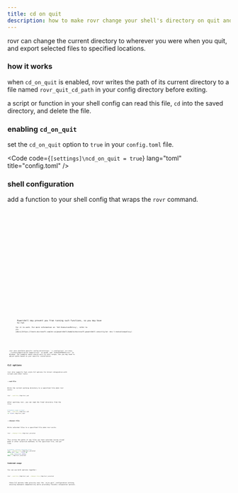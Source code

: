 ```yaml
---
title: cd on quit
description: how to make rovr change your shell's directory on quit and export selected files.
---
```



rovr can change the current directory to wherever you were when you quit, and export selected files to specified locations.

### how it works

when `cd_on_quit` is enabled, rovr writes the path of its current directory to a file named `rovr_quit_cd_path` in your config directory before exiting.

a script or function in your shell config can read this file, `cd` into the saved directory, and delete the file.

### enabling `cd_on_quit`

set the `cd_on_quit` option to `true` in your `config.toml` file.

<Code code={`[settings]\ncd_on_quit = true`} lang="toml" title="config.toml" />

### shell configuration

add a function to your shell config that wraps the `rovr` command.

<Tabs>
  <TabItem label="Linux">
    <Tabs>
      <TabItem label="bash">
        <Code
          code={`rovr () {\n    command rovr "$@"\n    config_dir="\${XDG_CONFIG_HOME:-$HOME/.config}"\n    cd_path_file="$config_dir/rovr/rovr_quit_cd_path"\n    if [ -f "$cd_path_file" ]; then\n        cd "$(cat \\"$cd_path_file\\")"\n        rm -f "$cd_path_file"\n    fi\n}`}
          lang="bash"
          frame="code"
          title=".bashrc / .zshrc"
        />
      </TabItem>
      <TabItem label="fish">
        <Code
          code={`function rovr\n    command rovr $argv\n    set config_dir "$HOME/.config"\n    if set -q XDG_CONFIG_HOME\n        set config_dir "$XDG_CONFIG_HOME"\n    end\n    set cd_path_file "$config_dir/rovr/rovr_quit_cd_path"\n    if test -f "$cd_path_file"\n        cd (cat "$cd_path_file")\n        rm -f "$cd_path_file"\n    end\nend`}
          lang="fish"
          frame="code"
          title=".fishrc"
        />
      </TabItem>
      <TabItem label="nushell">
        <Code
          code={`def --env --wrapped rovr [...args: string] {\n    ^rovr ...$args\n    let config_dir = ($env.XDG_CONFIG_HOME? | default ($env.HOME | path join ".config"))\n    let cd_path_file = ($config_dir | path join "rovr" "rovr_quit_cd_path")\n    if ($cd_path_file | path exists) {\n        cd ($cd_path_file | open | str trim)\n        rm $cd_path_file\n    }\n}`}
          lang="nu"
          frame="code"
          title="config.nu"
        />
      </TabItem>
    </Tabs>
  </TabItem>
  <TabItem label="macOS">
    <Tabs>
      <TabItem label="bash">
        <Code
          code={`rovr () {\n    command rovr "$@"\n    cd_path_file="$HOME/Library/Application Support/rovr/rovr_quit_cd_path"\n    if [ -f "$cd_path_file" ]; then\n        cd "$(cat \\"$cd_path_file\\")"\n        rm -f "$cd_path_file"\n    fi\n}`}
          lang="bash"
          frame="code"
          title=".bashrc / .zshrc"
        />
      </TabItem>
      <TabItem label="fish">
        <Code
          code={`function rovr\n    command rovr $argv\n    set cd_path_file "$HOME/Library/Application Support/rovr/rovr_quit_cd_path"\n    if test -f "$cd_path_file"\n        cd (cat "$cd_path_file")\n        rm--env  -f "$cd_path_file"\n    end\nend`}
          lang="fish"
          frame="code"
          title=".fishrc"
        />
      </TabItem>
      <TabItem label="nushell">
        <Code
          code={`def rovr [...args: string] {\n    ^rovr ...$args\n    let cd_path_file = ($env.HOME | path join "Library" "Application Support" "rovr" "rovr_quit_cd_path")\n    if ($cd_path_file | path exists) {\n        cd ($cd_path_file | open | str trim)\n        rm $cd_path_file\n    }\n}`}
          lang="nu"
          frame="code"
          title="config.nu"
        />
      </TabItem>
    </Tabs>
  </TabItem>
  <TabItem label="Windows">
    <Tabs>
      <TabItem label="powershell">
        <Code
          code={`function rovr {\n    param ( [string[]]$Params )\n    & rovr.exe $Params\n    $cd_path_file = "$env:LOCALAPPDATA\\rovr\\rovr_quit_cd_path"\n    if (Test-Path $cd_path_file) {\n        Set-Location -Path (Get-Content $cd_path_file)\n        Remove-Item $cd_path_file\n    }\n}`}
          lang="powershell"
          frame="code"
          title="$PROFILE"
        />
        Powershell may prevent you from running such functions, so you may have
        to run
        <Code
          code={`Set-ExecutionPolicy -ExecutionPolicy RemoteSigned -Scope LocalMachine`}
          lang="powershell"
        />
        for it to work. For more information on `Set-ExecutionPolicy`, refer to
        its
        [docs](https://learn.microsoft.com/en-us/powershell/module/microsoft.powershell.security/se--env t-executionpolicy)
      </TabItem>
      <TabItem label="nushell">
        <Code
          code={`def rovr [...args: string] {\n    ^rovr.exe ...$args\n    let cd_path_file = ($env.LOCALAPPDATA | path join "rovr" "rovr_quit_cd_path")\n    if ($cd_path_file | path exists) {\n        cd ($cd_path_file | open | str trim)\n        rm $cd_path_file\n    }\n}`}
          lang="nu"
          frame="code"
          title="config.nu"
        />
      </TabItem>
    </Tabs>
  </TabItem>
</Tabs>

<Aside type="note">
  rovr uses platform-specific config directories: `~/.config/rovr` on Linux,
  `~/Library/Application Support/rovr` on macOS, and `%LOCALAPPDATA%\rovr` on
  Windows. the examples above should work for most setups, but you may need to
  adjust paths based on your specific installation.
</Aside>

## CLI options

rovr also supports Yazi-style CLI options for direct integration with scripts and other tools:

### `--cwd-file`

Write the current working directory to a specified file when rovr exits:

```sh
rovr --cwd-file /tmp/rovr_cwd
```

After quitting rovr, you can read the final directory from the file:

```bash
# Example usage in bash
rovr --cwd-file /tmp/rovr_cwd
cd "$(cat /tmp/rovr_cwd)"
```

### `--chooser-file`

Write selected files to a specified file when rovr exits:

```sh
rovr --chooser-file /tmp/rovr_selected
```

This writes the paths of any files you have selected (using visual mode or other selection methods) to the specified file, one per line.

```bash
# Example: process selected files
rovr --chooser-file /tmp/rovr_selected
while IFS= read -r file; do
    echo "Selected: $file"
done < /tmp/rovr_selected
```

### Combined usage

You can use both options together:

```sh
rovr --cwd-file /tmp/rovr_cwd --chooser-file /tmp/rovr_selected
```

<Aside type="tip">
  these CLI options take priority over the `cd_on_quit` configuration setting,
  ensuring backward compatibility while providing flexible integration options.
</Aside>
